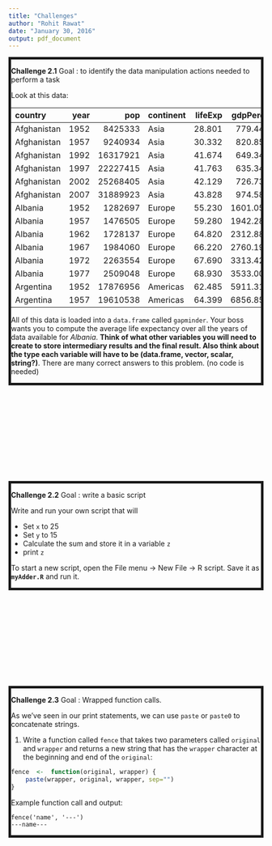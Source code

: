 ```yaml
---
title: "Challenges"
author: "Rohit Rawat"
date: "January 30, 2016"
output: pdf_document
---
```

<div style="background-color: unset; border: 5px solid;">

__Challenge 2.1__
Goal : to identify the data manipulation actions needed to perform a task

Look at this data:

<!---
produced with
library(knitr)
kable(head(gapminder,50))
--->

|country     | year|      pop|continent | lifeExp| gdpPercap|
|:-----------|----:|--------:|:---------|-------:|---------:|
|Afghanistan | 1952|  8425333|Asia      |  28.801|  779.4453|
|Afghanistan | 1957|  9240934|Asia      |  30.332|  820.8530|
|Afghanistan | 1992| 16317921|Asia      |  41.674|  649.3414|
|Afghanistan | 1997| 22227415|Asia      |  41.763|  635.3414|
|Afghanistan | 2002| 25268405|Asia      |  42.129|  726.7341|
|Afghanistan | 2007| 31889923|Asia      |  43.828|  974.5803|
|Albania     | 1952|  1282697|Europe    |  55.230| 1601.0561|
|Albania     | 1957|  1476505|Europe    |  59.280| 1942.2842|
|Albania     | 1962|  1728137|Europe    |  64.820| 2312.8890|
|Albania     | 1967|  1984060|Europe    |  66.220| 2760.1969|
|Albania     | 1972|  2263554|Europe    |  67.690| 3313.4222|
|Albania     | 1977|  2509048|Europe    |  68.930| 3533.0039|
|Argentina   | 1952| 17876956|Americas  |  62.485| 5911.3151|
|Argentina   | 1957| 19610538|Americas  |  64.399| 6856.8562|


All of this data is loaded into a `data.frame` called `gapminder`. Your boss wants you to compute the average life expectancy over all the years of data available for _Albania_. __Think of what other variables you will need to create to store intermediary results and the final result. Also think about the type each variable will have to be (data.frame, vector, scalar, string?)__. There are many correct answers to this problem. (no code is needed)

</div>

<p style="margin-bottom: 5cm;" />
\newpage

<div style="background-color: unset; border: 5px solid;">

__Challenge 2.2__
Goal : write a basic script

Write and run your own script that will

- Set `x` to 25
- Set `y` to 15
- Calculate the sum and store it in a variable `z`
- print `z`

To start a new script, open the File menu -> New File -> R script. Save it as __`myAdder.R`__ and run it.

</div>


<p style="margin-bottom: 5cm;" />
\newpage

<div style="background-color: unset; border: 5px solid;">

__Challenge 2.3__
Goal : Wrapped function calls.

As we've seen in our print statements, we can use `paste` or `paste0` to concatenate strings.

1. Write a function called `fence` that takes two parameters called `original` and `wrapper` and returns a new string that has the `wrapper` character at the beginning and end of the `original`:

```r
fence  <-  function(original, wrapper) {
    paste(wrapper, original, wrapper, sep="")
}
```
Example function call and output:
```
fence('name', '---')
---name---
```
</div>

<p style="margin-bottom: 5cm;" />
\newpage

